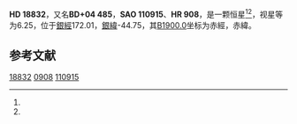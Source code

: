 {{Starbox begin
| name = HD 18832
}}
{{Starbox observe
| epoch = [[J2000.0|J2000.0]]
| constell = {{星座名待查}}<ref name=SIMBAD>{{cite web
 | url=http://simbad.u-strasbg.fr/simbad/sim-id?Ident=HR+908
 | title =Pulsating variable Star
 | publisher=Centre de Données astronomiques de Strasbourg
 | work=SIMBAD
 | accessdate=2012-07-13}}</ref><ref name=DATA>{{cite web
 | url=http://vizier.u-strasbg.fr/viz-bin/VizieR-5?-out.add=.&-source=5050&-corr=PK=HR&-out.max=9999&HR=908
 | title=VizieR Detailed Page
 | accessdate=2012-07-13
 | archive-date=2016-03-05
 | archive-url=https://web.archive.org/web/20160305221353/http://vizier.u-strasbg.fr/viz-bin/VizieR-5?-out.add=.&-source=5050&-corr=PK=HR&-out.max=9999&HR=908
 | dead-url=no
 }}</ref>
| 星官 = 
| ra = {{RA|3|1|52.3}}<ref name=SIMBAD /><ref name=DATA />
| dec = {{DEC|+5|20|10}}<ref name=SIMBAD /><ref name=DATA />
| appmag_v = 6.25<ref name=SIMBAD /><ref name=DATA />
}}
{{Starbox character
| class = K0<ref name=SIMBAD /><ref name=DATA />
| b-v = 1.05<ref name=SIMBAD /><ref name=DATA />
| u-b = 0.82<ref name=SIMBAD /><ref name=DATA />
| r-i = <ref name=SIMBAD /><ref name=DATA />
| variable = 
}}
{{Starbox astrometry
| radial_v = 0.82
| prop_mo_ra = -59
| parallax = 
| p_error = 
}}
{{Starbox catalog
| names =BD+04 485，[[SAO星表|SAO]] 110915，[[HD星表|HD]] 18832，[[HR星表|HR]] 908}}
{{Starbox reference |Simbad=HR+908}}
{{Starbox end}}

'''HD 18832'''，又名'''BD+04 485'''，'''SAO 110915'''、'''HR 908'''，是一颗恒星<ref name=SIMBAD /><ref name=DATA />，视星等为6.25，位于[[銀道座標系|銀經]]172.01，[[銀道座標系|銀緯]]-44.75，其[[B1900.0|B1900.0]]坐标为赤經{{RA|2|56|36.2}}，赤緯{{DEC|+4|-44.75|26}}。

== 参考文献 ==
{{reflist}}

{{star-stub}}

[[Category:HD和HDE天體|18832]]
[[Category:HR天體|0908]]
[[Category:SAO天體|110915]]